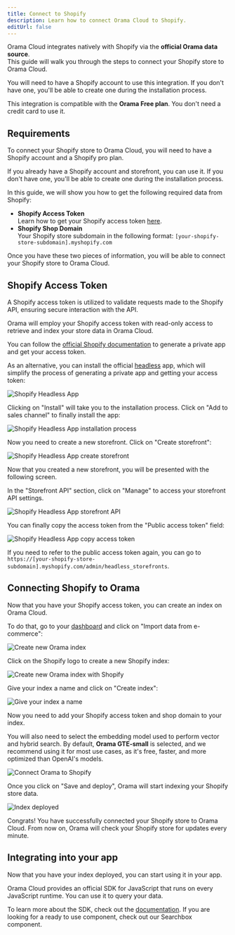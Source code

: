 ```yaml
---
title: Connect to Shopify
description: Learn how to connect Orama Cloud to Shopify.
editUrl: false
---
```


Orama Cloud integrates natively with Shopify via the **official Orama data source**. \
This guide will walk you through the steps to connect your Shopify store to Orama Cloud.

You will need to have a Shopify account to use this integration. If you don't have one, you'll be able to create one during the installation process.

This integration is compatible with the **Orama Free plan**. You don't need a credit card to use it.

## Requirements

To connect your Shopify store to Orama Cloud, you will need to have a Shopify account and a Shopify pro plan.

If you already have a Shopify account and storefront, you can use it. If you don't have one, you'll be able to create one during the installation process.

In this guide, we will show you how to get the following required data from Shopify:

- **Shopify Access Token** \
  Learn how to get your Shopify access token [here](#getting-your-shopify-access-token).
- **Shopify Shop Domain** \
  Your Shopify store subdomain in the following format: `[your-shopify-store-subdomain].myshopify.com`

Once you have these two pieces of information, you will be able to connect your Shopify store to Orama Cloud.

## Shopify Access Token

A Shopify access token is utilized to validate requests made to the Shopify API, ensuring secure interaction with the API.

Orama will employ your Shopify access token with read-only access to retrieve and index your store data in Orama Cloud.

You can follow the [official Shopify documentation](https://shopify.dev/docs/apps/auth/admin-app-access-tokens) to generate a private app and get your access token.

As an alternative, you can install the official [headless](https://apps.shopify.com/headless) app, which will simplify the process of generating a private app and getting your access token:

<img
  src='/cloud/guides/shopify/headless-app.webp'
  alt='Shopify Headless App'
/>

Clicking on "Install" will take you to the installation process. Click on "Add to sales channel" to finally install the app:

<img
  src='/cloud/guides/shopify/headless-app-installation.webp'
  alt='Shopify Headless App installation process'
/>

Now you need to create a new storefront. Click on "Create storefront":

<img
  src='/cloud/guides/shopify/headless-app-create-storefront.webp'
  alt='Shopify Headless App create storefront'
/>

Now that you created a new storefront, you will be presented with the following screen.

In the "Storefront API" section, click on "Manage" to access your storefront API settings.

<img
  src='/cloud/guides/shopify/headless-app-storefront-created.webp'
  alt='Shopify Headless App storefront API'
/>

You can finally copy the access token from the "Public access token" field:

<img
  src='/cloud/guides/shopify/headless-app-access-token.webp'
  alt='Shopify Headless App copy access token'
/>

If you need to refer to the public access token again, you can go to `https://[your-shopify-store-subdomain].myshopify.com/admin/headless_storefronts`.

## Connecting Shopify to Orama

Now that you have your Shopify access token, you can create an index on Orama Cloud.

To do that, go to your [dashboard](https://cloud.orama.com/indexes) and click on "Import data from e-commerce":

<img
  src='/cloud/guides/shopify/orama-new-index.png'
  alt='Create new Orama index'
/>

Click on the Shopify logo to create a new Shopify index:

<img
  src='/cloud/guides/shopify/orama-new-index-shopify.png'
  alt='Create new Orama index with Shopify'
/>

Give your index a name and click on "Create index":

<img
  src='/cloud/guides/shopify/orama-shopify-config.png'
  alt='Give your index a name'
/>

Now you need to add your Shopify access token and shop domain to your index.

You will also need to select the embedding model used to perform vector and hybrid search. By default, **Orama GTE-small** is selected, and we recommend using it for most use cases, as it's free, faster, and more optimized than OpenAI's models.

<img
  src='/cloud/guides/shopify/orama-new-index-shopify-feed.png'
  alt='Connect Orama to Shopify'
/>

Once you click on "Save and deploy", Orama will start indexing your Shopify store data.

<img
  src='/cloud/guides/shopify/orama-deployed.png'
  alt='Index deployed'
/>

Congrats! You have successfully connected your Shopify store to Orama Cloud. From now on, Orama will check your Shopify store for updates every minute.

## Integrating into your app

Now that you have your index deployed, you can start using it in your app.

Orama Cloud provides an official SDK for JavaScript that runs on every JavaScript runtime. You can use it to query your data.

To learn more about the SDK, check out the [documentation](/cloud/integrating-orama-cloud/javascript-sdk). If you are looking for a ready to use component, check out our Searchbox component.
